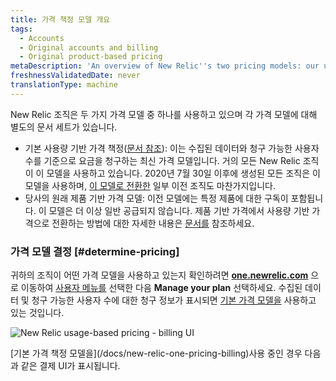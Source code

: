 ```yaml
---
title: 가격 책정 모델 개요
tags:
  - Accounts
  - Original accounts and billing
  - Original product-based pricing
metaDescription: 'An overview of New Relic''s two pricing models: our usage-based pricing model and our original pricing model.'
freshnessValidatedDate: never
translationType: machine
---
```


New Relic 조직은 두 가지 가격 모델 중 하나를 사용하고 있으며 각 가격 모델에 대해 별도의 문서 세트가 있습니다.

* 기본 사용량 기반 가격 책정([문서 참조](/docs/new-relic-one-pricing-billing)): 이는 수집된 데이터와 청구 가능한 사용자 수를 기준으로 요금을 청구하는 최신 가격 모델입니다. 거의 모든 New Relic 조직이 이 모델을 사용하고 있습니다. 2020년 7월 30일 이후에 생성된 모든 조직은 이 모델을 사용하며, [이 모델로 전환한](/docs/accounts/original-accounts-billing/original-product-based-pricing/switch-new-models/) 일부 이전 조직도 마찬가지입니다.
* 당사의 원래 제품 기반 가격 모델: 이전 모델에는 특정 제품에 대한 구독이 포함됩니다. 이 모델은 더 이상 일반 공급되지 않습니다. 제품 기반 가격에서 사용량 기반 가격으로 전환하는 방법에 대한 자세한 내용은 [문서를](/docs/accounts/original-accounts-billing/original-product-based-pricing/switch-new-models/) 참조하세요.

### 가격 모델 결정 [#determine-pricing]

귀하의 조직이 어떤 가격 모델을 사용하고 있는지 확인하려면 <DNT>**[one.newrelic.com](https://one.newrelic.com/all-capabilities)**</DNT> 으로 이동하여 [사용자 메뉴를](/docs/accounts/accounts-billing/general-account-settings/intro-account-settings) 선택한 다음 <DNT>**Manage your plan**</DNT> 선택하세요. 수집된 데이터 및 청구 가능한 사용자 수에 대한 청구 정보가 표시되면 [기본 가격 모델을](/docs/accounts/accounts-billing/new-relic-one-pricing-billing/new-relic-one-pricing-billing) 사용하고 있는 것입니다.

<img
  title="new-relic-one-pricing-plan-billing-ui.png"
  alt="New Relic usage-based pricing - billing UI"
  src="/images/accounts_screenshot-crop_billing-UI.webp"
/>

<figcaption>
  [기본 가격 책정 모델을](/docs/new-relic-one-pricing-billing)사용 중인 경우 다음과 같은 결제 UI가 표시됩니다.
</figcaption>
